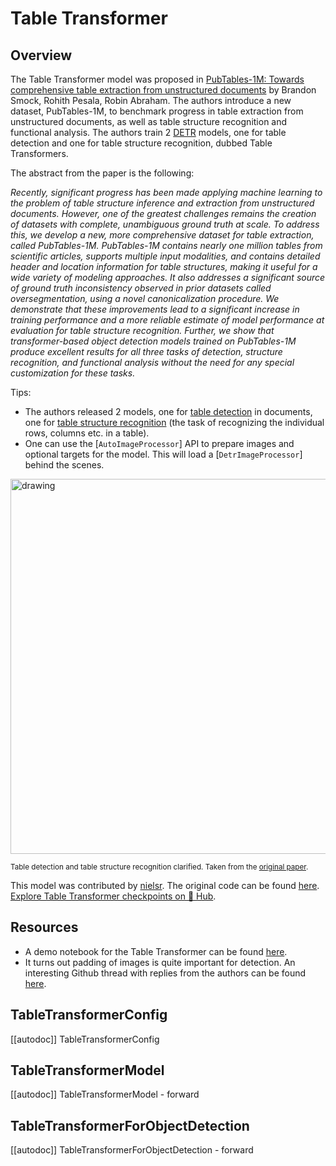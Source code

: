 <!--Copyright 2023 The HuggingFace Team. All rights reserved.

Licensed under the Apache License, Version 2.0 (the "License"); you may not use this file except in compliance with
the License. You may obtain a copy of the License at

http://www.apache.org/licenses/LICENSE-2.0

Unless required by applicable law or agreed to in writing, software distributed under the License is distributed on
an "AS IS" BASIS, WITHOUT WARRANTIES OR CONDITIONS OF ANY KIND, either express or implied. See the License for the
specific language governing permissions and limitations under the License.
-->

# Table Transformer

## Overview

The Table Transformer model was proposed in [PubTables-1M: Towards comprehensive table extraction from unstructured documents](https://arxiv.org/abs/2110.00061) by
Brandon Smock, Rohith Pesala, Robin Abraham. The authors introduce a new dataset, PubTables-1M, to benchmark progress in table extraction from unstructured documents,
as well as table structure recognition and functional analysis. The authors train 2 [DETR](detr) models, one for table detection and one for table structure recognition, dubbed Table Transformers.

The abstract from the paper is the following:

*Recently, significant progress has been made applying machine learning to the problem of table structure inference and extraction from unstructured documents.
However, one of the greatest challenges remains the creation of datasets with complete, unambiguous ground truth at scale. To address this, we develop a new, more
comprehensive dataset for table extraction, called PubTables-1M. PubTables-1M contains nearly one million tables from scientific articles, supports multiple input
modalities, and contains detailed header and location information for table structures, making it useful for a wide variety of modeling approaches. It also addresses a significant
source of ground truth inconsistency observed in prior datasets called oversegmentation, using a novel canonicalization procedure. We demonstrate that these improvements lead to a
significant increase in training performance and a more reliable estimate of model performance at evaluation for table structure recognition. Further, we show that transformer-based
object detection models trained on PubTables-1M produce excellent results for all three tasks of detection, structure recognition, and functional analysis without the need for any
special customization for these tasks.*

Tips:

- The authors released 2 models, one for [table detection](https://huggingface.co/microsoft/table-transformer-detection) in documents, one for [table structure recognition](https://huggingface.co/microsoft/table-transformer-structure-recognition) (the task of recognizing the individual rows, columns etc. in a table).
- One can use the [`AutoImageProcessor`] API to prepare images and optional targets for the model. This will load a [`DetrImageProcessor`] behind the scenes.

<img src="https://huggingface.co/datasets/huggingface/documentation-images/resolve/main/transformers/model_doc/table_transformer_architecture.jpeg"
alt="drawing" width="600"/>

<small> Table detection and table structure recognition clarified. Taken from the <a href="https://arxiv.org/abs/2110.00061">original paper</a>. </small>

This model was contributed by [nielsr](https://huggingface.co/nielsr). The original code can be
found [here](https://github.com/microsoft/table-transformer).
[Explore Table Transformer checkpoints on 🤗 Hub](https://huggingface.co/models?sort=downloads&search=Table-Transformer).

## Resources

<PipelineTag pipeline="object-detection"/>

- A demo notebook for the Table Transformer can be found [here](https://github.com/NielsRogge/Transformers-Tutorials/tree/master/Table%20Transformer).
- It turns out padding of images is quite important for detection. An interesting Github thread with replies from the authors can be found [here](https://github.com/microsoft/table-transformer/issues/68). 

## TableTransformerConfig

[[autodoc]] TableTransformerConfig

## TableTransformerModel

[[autodoc]] TableTransformerModel
    - forward

## TableTransformerForObjectDetection

[[autodoc]] TableTransformerForObjectDetection
    - forward
